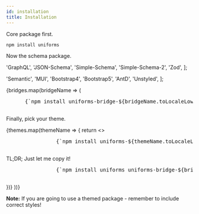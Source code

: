 ```yaml
---
id: installation
title: Installation
---
```


Core package first.

```shell copy
npm install uniforms
```

Now the schema package.


  'GraphQL',
  'JSON-Schema',
  'Simple-Schema',
  'Simple-Schema-2',
  'Zod',
];

  'Semantic',
  'MUI',
  'Bootstrap4',
  'Bootstrap5',
  'AntD',
  'Unstyled',
];

<Tabs items={bridges}>
  {bridges.map(bridgeName => (
    <Tabs.Tab key={bridgeName}>
      <Pre hasCopyCode>
      {`npm install uniforms-bridge-${bridgeName.toLocaleLowerCase()}`}
      </Pre>
      <p>Finally, pick your theme.</p>
      <Tabs
        items={themes}
      >
        {themes.map(themeName => {
          return <Tabs.Tab key={themeName}>
            <>
              <Pre className="language-shell">
                {`npm install uniforms-${themeName.toLocaleLowerCase()}`}
              </Pre>
              <p>TL;DR; Just let me copy it!</p>
              <Pre className="language-shell">
                {`npm install uniforms uniforms-bridge-${bridgeName.toLocaleLowerCase()} uniforms-${themeName.toLocaleLowerCase()}`}
              </Pre>
            </>
          </Tabs.Tab>
        })}
      </Tabs>
    </Tabs.Tab>
  ))}
</Tabs>

**Note:** If you are going to use a themed package - remember to include correct styles!
